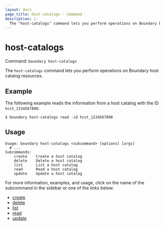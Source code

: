 ```yaml
---
layout: docs
page_title: host-catalogs - Command
description: |-
  The "host-catalogs" command lets you perform operations on Boundary host catalog resources.
---
```


# host-catalogs

Command: `boundary host-catalogs`

The `host-catalogs` command lets you perform operations on Boundary host catalog resources.

## Example

The following example reads the information from a host catalog with the ID `hcst_1234567890`:

```shell-session
$ boundary host-catalogs read -id hcst_1234567890
```

## Usage

<CodeBlockConfig hideClipboard>

```shell-session
Usage: boundary host-catalogs <subcommand> [options] [args]
  # ...
Subcommands:
    create    Create a host catalog
    delete    Delete a host catalog
    list      List a host catalog
    read      Read a host catalog
    update    Update a host catalog
```

</CodeBlockConfig>

For more information, examples, and usage, click on the name
of the subcommand in the sidebar or one of the links below:

- [create](/boundary/docs/commands/host-catalogs/create)
- [delete](/boundary/docs/commands/host-catalogs/delete)
- [list](/boundary/docs/commands/host-catalogs/list)
- [read](/boundary/docs/commands/host-catalogs/read)
- [update](/boundary/docs/commands/host-catalogs/update)